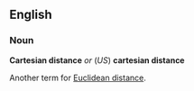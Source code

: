 ==English==
===Noun===
'''Cartesian distance''' ''or'' (''US'') '''cartesian distance'''

Another term for [[Euclidean distance]].